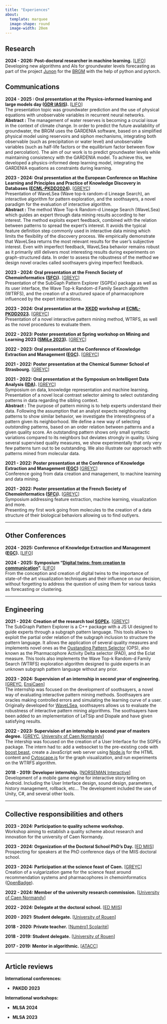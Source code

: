 ```yaml
---
title: "Experiences"
about:
  template: marquee
  image-shape: round
  image-width: 20em
---
```


## Research

**2024 - 2026: Post-doctoral researcher in machine learning.** \[[LIFO](https://www.univ-orleans.fr/lifo/?lang=en)\]**\
**Developing new algorithms and AIs for groundwater levels forecasting as part of the project [Junon](https://www.brgm.fr/en/programme/junon-digital-twins-working-natural-resources) for the [BRGM](https://www.brgm.fr/en) with the help of python and pytorch.

## Communications

**2024 - 2025 : Oral presentation at the Physics-informed learning and large models day ([GDR IASIS](https://gdr-iasis.cnrs.fr/reunions/journee-apprentissage-informe-par-la-physique-et-grands-modeles/)).** \[[LIFO](https://www.univ-orleans.fr/lifo/?lang=en)\]\
The presentation topic was groundwater prediction and the use of physical equations with unobservable variables in recurrent neural networks.\
**Abstract :** The management of water reserves is becoming a crucial issue in the context of climate change. In order to predict the future availability of groundwater, the BRGM uses the GARDENIA software, based on a simplified physical model using reservoirs and siphon mechanisms, integrating both observable (such as precipitation or water level) and unobservable variables (such as half-life factors or the equilibrium factor between flow and percolation). The aim of our work is to predict groundwater levels while maintaining consistency with the GARDENIA model. To achieve this, we developed a physics-informed deep learning model, integrating the GARDENIA equations as constraints during learning.

**2023 - 2024: Oral presentation at the European Conference on Machine Learning and Principles and Practice of Knowledge Discovery in Databases ([ECML-PKDD2024](https://ecmlpkdd.org/2024/)).** \[[GREYC](https://www.greyc.fr/en/home/)\]\
Presentation of WaveLSea (Wave top-k random-d Lineage Search), an interactive algorithm for pattern exploration, and the soothsayers, a novel paradigm for the evaluation of interactive algorithm.\
**Abstract :** The method Wave Top-k Random-d Lineage Search (WaveLSea) which guides an expert through data mining results according to her interest. The method exploits expert feedback, combined with the relation between patterns to spread the expert’s interest. It avoids the typical feature definition step commonly used in interactive data mining which limits the flexibility of the discovery process. We empirically demonstrate that WaveLSea returns the most relevant results for the user’s subjective interest. Even with imperfect feedback, WaveLSea behavior remains robust as it primarily still delivers most interesting results during experiments on graph-structured data. In order to assess the robustness of the method we design novel oracles called soothsayers giving imperfect feedback.

**2023 - 2024: Oral presentation at the French Society of Chemoinformatics** **([SFCi](https://ggmm-sfci-lille.com/)).** \[[GREYC](https://www.greyc.fr/en/home/)\]\
Presentation of the SubGaph Pattern Explorer (SGPEx) package as well as its user interface, the Wave Top-k Random-d Family Search algorithm (WTRFS), and the creation of a structured space of pharmacophore influenced by the expert interactions.

**2023 - 2024: Oral presentation at the [XKDD](http://xkdd2023.isti.cnr.it/) workshop at [ECML-PKDD2023](https://2023.ecmlpkdd.org/).** \[[GREYC](https://www.greyc.fr/en/home/)\]\
Presentation of a novel interactive pattern mining method, WTRFS, as well as the novel procedures to evaluate them.

**2022 - 2023: Poster presentation at Spring workshop on Mining and Learning 2023 ([SMiLe 2023](https://dtai.cs.kuleuven.be/static/events/SML23/index.php)).** \[[GREYC](https://www.greyc.fr/en/home/)\]

**2022 - 2023: Oral presentation at the Conference of Knowledge Extraction and Management ([EGC](https://egc2023.sciencesconf.org/)).** \[[GREYC](https://www.greyc.fr/en/home/)\]

**2021 - 2022: Poster presentation at the Chemical Summer School of Strasbourg.** \[[GREYC](https://www.greyc.fr/en/home/)\]

**2021 - 2022: Oral presentation at the Symposium on Intelligent Data Analysis ([IDA](https://link.springer.com/book/10.1007/978-3-031-01333-1)).** \[[GREYC](https://www.greyc.fr/en/home/)\]\
Symposium on data, knowledge representation and machine learning.\
Presentation of a novel local contrast selector aiming to select outstanding patterns in data regarding the sibling context.\
**Abstract :** The purpose of pattern mining is to help experts understand their data. Following the assumption that an analyst expects neighbouring patterns to show similar behavior, we investigate the interestingness of a pattern given its neighborhood. We define a new way of selecting *outstanding* patterns, based on an order relation between patterns and a given quality score. An outstanding pattern shows only small syntactic variations compared to its neighbors but deviates strongly in quality. Using several supervised quality measures, we show experimentally that only very few patterns turn out to be outstanding. We also illustrate our approach with patterns mined from molecular data.

**2021 - 2022: Poster presentation at the Conference of Knowledge Extraction and Management ([EGC](https://egc2022.univ-tours.fr/))** \[[GREYC](https://www.greyc.fr/en/home/)\]\
Conference going from data creation and management, to machine learning and data mining.

**2021 - 2022: Poster presentation at the French Society of Chemoinformatics ([SFCi](https://ggmm-sfci-lille.com/)).** \[[GREYC](https://www.greyc.fr/en/home/)\]\
Symposium addressing feature extraction, machine learning, visualization and more.\
Presenting my first work going from molecules to the creation of a data structure of their biological behaviors allowing us to find outlyers.

------------------------------------------------------------------------

## Other Conferences

**2024 - 2025: Conference of Knowledge Extraction and Management ([EGC](https://egc2023.sciencesconf.org/)).** \[[LIFO](https://www.univ-orleans.fr/lifo/?lang=en)\]

**2024 - 2025: Symposium "[Digital twins: from creation to communication](https://www.lestudium-ias.com/events/digital-twins-creation-communication)".** \[[LIFO](https://www.univ-orleans.fr/lifo/?lang=en)\]\
From the conception and creation of digital twins to the importance of state-of-the art visualization techniques and their influence on our decision, without forgetting to address the question of using them for various tasks as forecasting or clustering.

------------------------------------------------------------------------

## Engineering

**2021 - 2024: Creation of the research tool [SGPEx](https://hal.science/hal-04057516/).** \[[GREYC](https://www.greyc.fr/en/home/)\]\
The SubGraph Pattern Explorer is a C++ package with a JS UI designed to guide experts through a subgraph pattern language. This tools allows to exploit the partial order relation of the subgraph inclusion to structure the pattern language. It allows the application of several quality measures and implements novel ones as the [Oustanding Pattern Selector](https://hal.science/hal-03658500v1/file/IDA2022-E-LEHEMBRE.pdf) (OPS), also known as the Pharmacophore Activity Delta selector (PAD), and the Eclat measure. This tools also implements the Wave Top-k Random-d Family Search (WTRFS) exploration algorithm designed to guide experts in an unknown subgraph pattern language without any prior.

**2023 - 2024: Supervision of an internship in second year of engineering.** \[[GREYC](https://www.greyc.fr/en/home/), [EnsiCaen](https://www.ensicaen.fr/?lang=en)\]\
The internship was focused on the development of soothsayers, a novel way of evaluating interactive pattern mining methods. Soothsayers are oracles making controlled errors and simulating the learning curve of a user. Originally developed for [WaveLSea](https://hal.science/hal-04589011v1), soothsayers allows us to evaluate the robustness of interactive pattern mining algorithms. The soothsayers have been added to an implementation of LeTSip and Dispale and have given satisfying results.

**2022 - 2023: Supervision of an internship in second year of masters degree.** \[[GREYC](https://www.greyc.fr/en/home/), [University of Caen Normandy](https://www.unicaen.fr/)\]\
The intership was focused on the creation of a User Interface for the SGPEx package. The intern had to: add a websocket to the pre-existing code with [boost beast](https://www.boost.org/doc/libs/1_82_0/libs/beast/doc/html/index.html), create a JavaScript web server using [Node.js](https://nodejs.org/en) for the HTML content and [Cytoscape.js](https://js.cytoscape.org/) for the graph visualization, and run experiments on the WTRFS algorithm.

**2018 - 2019: Developer internship.** \[[NORSEMAN Interactive](https://www.linkedin.com/company/norseman-interactive/?originalSubdomain=fr)\]\
Development of a mobile game engine for interactive story telling on Android. Including the User Interface design, sound design, parameters, history management, rollback, etc... The development included the use of Unity, C#, and several other tools.

------------------------------------------------------------------------

## Collective responsibilities and others

**2023 - 2024: Participation to quality scheme workshop.**\
Workshop aiming to establish a quality scheme about research and innovation for the university of Caen Normandy.

**2023 - 2024: Organization of the Doctoral School PhD's Day.** \[[ED MIIS](https://ed-miis.normandie-univ.fr/en/)\]\
Prospecting for speakers at the PhD conference days of the MIIS doctoral school.

**2023 - 2024: Participation at the science feast of Caen.** \[[GREYC](https://www.greyc.fr/en/home/)\]\
Creation of a vulgarization game for the science feast around recommendation systems and pharmacophores in chemoinformatics ([OpenBadge](https://openbadgefactory.com/v1/assertion/9dc932d022fbc9118cd72e67f1a745f627ccee77)).

**2022 - 2024: Member of the university research commission.** \[[University of Caen Normandy](https://www.unicaen.fr/)\]

**2022 - 2024: Delegate at the doctoral school.** \[[ED MIIS](https://ed-miis.normandie-univ.fr/en/)\]

**2020 - 2021: Student delegate.** \[[University of Rouen](https://www.univ-rouen.fr/)\]

**2018 - 2020: Private teacher.** \[[Numéro1 Scolarité](https://www.numero1-scolarite.com/)\]

**2018 - 2019: Student delegate.** \[[University of Rouen](https://www.univ-rouen.fr/)\]

**2017 - 2019: Mentor in algorithmic.** \[[ATACC](https://www.facebook.com/atacc.madrillet/)\]

------------------------------------------------------------------------

## Article reviews

**International conferences:**

-   **PAKDD 2023**

**International workshops:**

-   **MLSA 2024**

-   **MLSA 2023**

